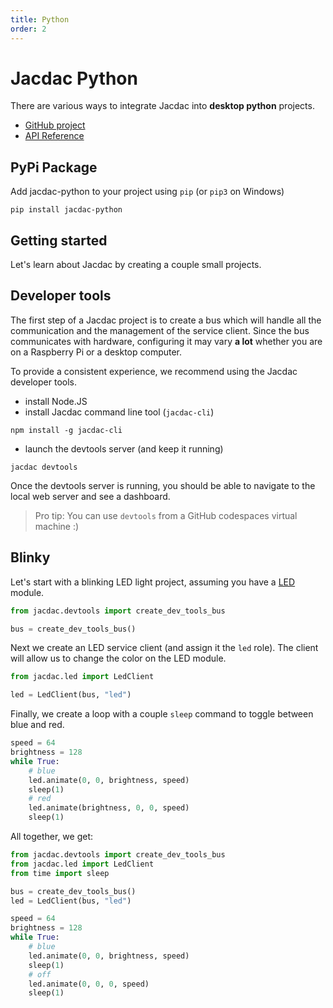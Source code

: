 ```yaml
---
title: Python
order: 2
---
```


# Jacdac Python

There are various ways to integrate Jacdac into **desktop python** projects.

-   [GitHub project](https://github.com/microsoft/jacdac-python)
-   [API Reference](https://jacdac-python.readthedocs.io/)

## PyPi Package

Add jacdac-python to your project using `pip` (or `pip3` on Windows)

```
pip install jacdac-python
```

## Getting started

Let's learn about Jacdac by creating a couple small projects.

## Developer tools

The first step of a Jacdac project is to create a bus which will handle all the communication and
the management of the service client.
Since the bus communicates with hardware, configuring it may vary **a lot** whether you are on a Raspberry Pi or a desktop computer.

To provide a consistent experience, we recommend using the Jacdac developer tools.

-   install Node.JS
-   install Jacdac command line tool (`jacdac-cli`)

```
npm install -g jacdac-cli
```

-   launch the devtools server (and keep it running)

```
jacdac devtools
```

Once the devtools server is running, you should be able to navigate to the local web server and see a dashboard.

> Pro tip: You can use `devtools` from a GitHub codespaces virtual machine :)

## Blinky

Let's start with a blinking LED light project, assuming you have a [LED](/services/led) module.

```python
from jacdac.devtools import create_dev_tools_bus

bus = create_dev_tools_bus()
```

Next we create an LED service client (and assign it the `led` role).
The client will allow us to change the color on the LED module.

```python
from jacdac.led import LedClient

led = LedClient(bus, "led")
```

Finally, we create a loop with a couple `sleep` command to
toggle between blue and red.

```python
speed = 64
brightness = 128
while True:
    # blue
    led.animate(0, 0, brightness, speed)
    sleep(1)
    # red
    led.animate(brightness, 0, 0, speed)
    sleep(1)
```

All together, we get:

```python
from jacdac.devtools import create_dev_tools_bus
from jacdac.led import LedClient
from time import sleep

bus = create_dev_tools_bus()
led = LedClient(bus, "led")

speed = 64
brightness = 128
while True:
    # blue
    led.animate(0, 0, brightness, speed)
    sleep(1)
    # off
    led.animate(0, 0, 0, speed)
    sleep(1)
```
